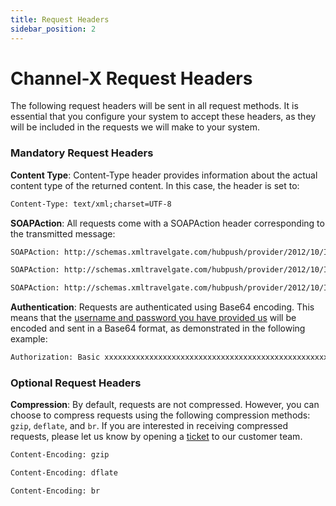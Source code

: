 ```yaml
---
title: Request Headers
sidebar_position: 2
---
```


# Channel-X Request Headers

The following request headers will be sent in all request methods. It is essential that you configure your system to accept these headers, as they will be included in the requests we will make to your system.


### Mandatory Request Headers


**Content Type**: Content-Type header provides information about the actual content type of the returned content. In this case, the header is set to:

```html
Content-Type: text/xml;charset=UTF-8
```                           


**SOAPAction**: All requests come with a SOAPAction header corresponding to the transmitted message:


```html title="HotelRatePlanInventoryNotif"
SOAPAction: http://schemas.xmltravelgate.com/hubpush/provider/2012/10/IProviderGen/HotelRatePlanInventoryNotif
```


```html title="HotelAvailNotif"
SOAPAction: http://schemas.xmltravelgate.com/hubpush/provider/2012/10/IProviderGen/HotelAvailNotif
```


```html title="HotelRatePlanNotif"
SOAPAction: http://schemas.xmltravelgate.com/hubpush/provider/2012/10/IProviderGen/HotelRatePlanNotif
```


**Authentication**: Requests are authenticated using Base64 encoding. This means that the [username and password you have provided us](endpoint) will be encoded and sent in a Base64 format, as demonstrated in the following example:

```html
Authorization: Basic xxxxxxxxxxxxxxxxxxxxxxxxxxxxxxxxxxxxxxxxxxxxxxxxxxxxxxxxxxxx
```              


### Optional Request Headers


**Compression**: By default, requests are not compressed. However, you can choose to compress requests using the following compression methods: `gzip`, `deflate`, and `br`. If you are interested in receiving compressed requests, please let us know by opening a [ticket](https://app.travelgatex.com/tickets) to our customer team.


```html title="gzip"
Content-Encoding: gzip
```     


```html title="dflate"
Content-Encoding: dflate
```  


```html title="br"
Content-Encoding: br
```  